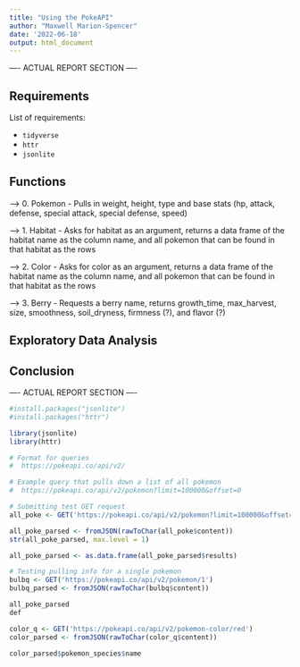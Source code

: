 ```yaml
---
title: "Using the PokeAPI"
author: "Maxwell Marion-Spencer"
date: '2022-06-18'
output: html_document
---
```


---- ACTUAL REPORT SECTION ----

## Requirements

List of requirements:

- `tidyverse`
- `httr`
- `jsonlite`

## Functions

---> 0. Pokemon - Pulls in weight, height, type and base stats (hp, attack,
defense, special attack, special defense, speed)

---> 1. Habitat - Asks for habitat as an argument, returns a data frame of
the habitat name as the column name, and all pokemon that can be found in that
habitat as the rows

---> 2. Color - Asks for color as an argument, returns a data frame of
the habitat name as the column name, and all pokemon that can be found in that
habitat as the rows

---> 3. Berry - Requests a berry name, returns growth_time, max_harvest, size,
smoothness, soil_dryness, firmness (?), and flavor (?)


## Exploratory Data Analysis

## Conclusion

---- ACTUAL REPORT SECTION ----

```r
#install.packages("jsonlite")
#install.packages("httr")

library(jsonlite)
library(httr)

# Format for queries
#  https://pokeapi.co/api/v2/

# Example query that pulls down a list of all pokemon
#  https://pokeapi.co/api/v2/pokemon?limit=100000&offset=0
```

```r
# Submitting test GET request
all_poke <- GET('https://pokeapi.co/api/v2/pokemon?limit=100000&offset=0')

all_poke_parsed <- fromJSON(rawToChar(all_poke$content))
str(all_poke_parsed, max.level = 1)
```

```r
all_poke_parsed <- as.data.frame(all_poke_parsed$results)
```

```r
# Testing pulling info for a single pokemon
bulbq <- GET('https://pokeapi.co/api/v2/pokemon/1')
bulbq_parsed <- fromJSON(rawToChar(bulbq$content))
```

```r
all_poke_parsed
def 
```

```r
color_q <- GET('https://pokeapi.co/api/v2/pokemon-color/red')
color_parsed <- fromJSON(rawToChar(color_q$content))
```

```r
color_parsed$pokemon_species$name
```

